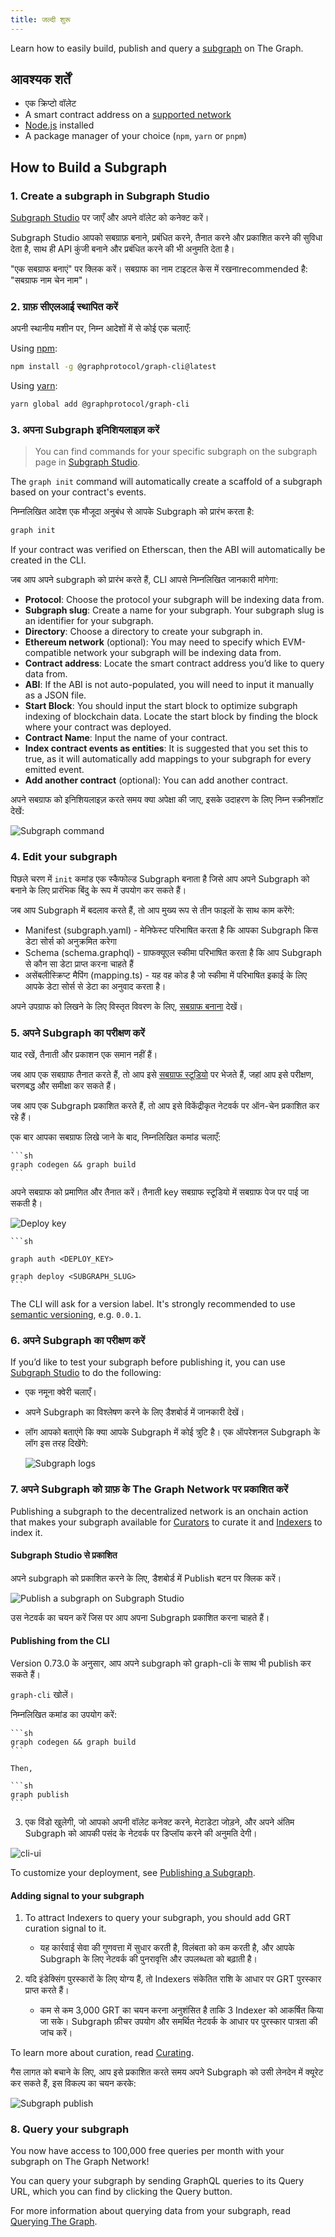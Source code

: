 ```yaml
---
title: जल्दी शुरू
---
```


Learn how to easily build, publish and query a [subgraph](/subgraphs/developing/developer-faq/#1-what-is-a-subgraph) on The Graph.

## आवश्यक शर्तें

- एक क्रिप्टो वॉलेट
- A smart contract address on a [supported network](/supported-networks/)
- [Node.js](https://nodejs.org/) installed
- A package manager of your choice (`npm`, `yarn` or `pnpm`)

## How to Build a Subgraph

### 1. Create a subgraph in Subgraph Studio

[Subgraph Studio](https://thegraph.com/studio/) पर जाएँ और अपने वॉलेट को कनेक्ट करें।

Subgraph Studio आपको सबग्राफ़ बनाने, प्रबंधित करने, तैनात करने और प्रकाशित करने की सुविधा देता है, साथ ही API कुंजी बनाने और प्रबंधित करने की भी अनुमति देता है।

"एक सबग्राफ बनाएं" पर क्लिक करें। सबग्राफ का नाम टाइटल केस में रखनाrecommended है: "सबग्राफ नाम चेन नाम"।

### 2. ग्राफ़ सीएलआई स्थापित करें

अपनी स्थानीय मशीन पर, निम्न आदेशों में से कोई एक चलाएँ:

Using [npm](https://www.npmjs.com/):

```sh
npm install -g @graphprotocol/graph-cli@latest
```

Using [yarn](https://yarnpkg.com/):

```sh
yarn global add @graphprotocol/graph-cli
```

### 3. अपना Subgraph इनिशियलाइज़ करें

> You can find commands for your specific subgraph on the subgraph page in [Subgraph Studio](https://thegraph.com/studio/).

The `graph init` command will automatically create a scaffold of a subgraph based on your contract's events.

निम्नलिखित आदेश एक मौजूदा अनुबंध से आपके Subgraph को प्रारंभ करता है:

```sh
graph init
```

If your contract was verified on Etherscan, then the ABI will automatically be created in the CLI.

जब आप अपने subgraph को प्रारंभ करते हैं, CLI आपसे निम्नलिखित जानकारी मांगेगा:

- **Protocol**: Choose the protocol your subgraph will be indexing data from.
- **Subgraph slug**: Create a name for your subgraph. Your subgraph slug is an identifier for your subgraph.
- **Directory**: Choose a directory to create your subgraph in.
- **Ethereum network** (optional): You may need to specify which EVM-compatible network your subgraph will be indexing data from.
- **Contract address**: Locate the smart contract address you’d like to query data from.
- **ABI**: If the ABI is not auto-populated, you will need to input it manually as a JSON file.
- **Start Block**: You should input the start block to optimize subgraph indexing of blockchain data. Locate the start block by finding the block where your contract was deployed.
- **Contract Name**: Input the name of your contract.
- **Index contract events as entities**: It is suggested that you set this to true, as it will automatically add mappings to your subgraph for every emitted event.
- **Add another contract** (optional): You can add another contract.

अपने सबग्राफ को इनिशियलाइज़ करते समय क्या अपेक्षा की जाए, इसके उदाहरण के लिए निम्न स्क्रीनशॉट देखें:

![Subgraph command](/img/CLI-Example.png)

### 4. Edit your subgraph

पिछले चरण में `init` कमांड एक स्कैफोल्ड Subgraph बनाता है जिसे आप अपने Subgraph को बनाने के लिए प्रारंभिक बिंदु के रूप में उपयोग कर सकते हैं।

जब आप Subgraph में बदलाव करते हैं, तो आप मुख्य रूप से तीन फाइलों के साथ काम करेंगे:

- Manifest (subgraph.yaml) - मेनिफेस्ट परिभाषित करता है कि आपका Subgraph किस डेटा सोर्स को अनुक्रमित करेगा
- Schema (schema.graphql) - ग्राफक्यूएल स्कीमा परिभाषित करता है कि आप Subgraph से कौन सा डेटा प्राप्त करना चाहते हैं
- असेंबलीस्क्रिप्ट मैपिंग (mapping.ts) - यह वह कोड है जो स्कीमा में परिभाषित इकाई के लिए आपके डेटा सोर्स से डेटा का अनुवाद करता है।

अपने उपग्राफ को लिखने के लिए विस्तृत विवरण के लिए, [सबग्राफ बनाना](/developing/creating-a-subgraph/) देखें।

### 5. अपने Subgraph का परीक्षण करें

याद रखें, तैनाती और प्रकाशन एक समान नहीं हैं।

जब आप एक सबग्राफ तैनात करते हैं, तो आप इसे [सबग्राफ स्टूडियो](https://thegraph.com/studio/) पर भेजते हैं, जहां आप इसे परीक्षण, चरणबद्ध और समीक्षा कर सकते हैं।

जब आप एक Subgraph प्रकाशित करते हैं, तो आप इसे विकेंद्रीकृत नेटवर्क पर ऑन-चेन प्रकाशित कर रहे हैं।

एक बार आपका सबग्राफ लिखे जाने के बाद, निम्नलिखित कमांड चलाएँ:

````
```sh
graph codegen && graph build
```
````

अपने सबग्राफ को प्रमाणित और तैनात करें। तैनाती key सबग्राफ स्टूडियो में सबग्राफ पेज पर पाई जा सकती है।

![Deploy key](/img/subgraph-studio-deploy-key.jpg)

````
```sh

graph auth <DEPLOY_KEY>

graph deploy <SUBGRAPH_SLUG>
```
````

The CLI will ask for a version label. It's strongly recommended to use [semantic versioning](https://semver.org/), e.g. `0.0.1`.

### 6. अपने Subgraph का परीक्षण करें

If you’d like to test your subgraph before publishing it, you can use [Subgraph Studio](https://thegraph.com/studio/) to do the following:

- एक नमूना क्वेरी चलाएँ।
- अपने Subgraph का विश्लेषण करने के लिए डैशबोर्ड में जानकारी देखें।
- लॉग आपको बताएंगे कि क्या आपके Subgraph में कोई त्रुटि है। एक ऑपरेशनल Subgraph के लॉग इस तरह दिखेंगे:

  ![Subgraph logs](/img/subgraph-logs-image.png)

### 7. अपने Subgraph को ग्राफ़ के The Graph Network पर प्रकाशित करें

Publishing a subgraph to the decentralized network is an onchain action that makes your subgraph available for [Curators](/resources/roles/curating/) to curate it and [Indexers](/indexing/overview/) to index it.

#### Subgraph Studio से प्रकाशित

अपने subgraph को प्रकाशित करने के लिए, डैशबोर्ड में Publish बटन पर क्लिक करें।

![Publish a subgraph on Subgraph Studio](/img/publish-sub-transfer.png)

उस नेटवर्क का चयन करें जिस पर आप अपना Subgraph प्रकाशित करना चाहते हैं।

#### Publishing from the CLI

Version 0.73.0 के अनुसार, आप अपने subgraph को graph-cli के साथ भी publish कर सकते हैं।

`graph-cli` खोलें।

निम्नलिखित कमांड का उपयोग करें:

````
```sh
graph codegen && graph build
```

Then,

```sh
graph publish
```
````

3. एक विंडो खुलेगी, जो आपको अपनी वॉलेट कनेक्ट करने, मेटाडेटा जोड़ने, और अपने अंतिम Subgraph को आपकी पसंद के नेटवर्क पर डिप्लॉय करने की अनुमति देगी।

![cli-ui](/img/cli-ui.png)

To customize your deployment, see [Publishing a Subgraph](/subgraphs/developing/publishing/publishing-a-subgraph/).

#### Adding signal to your subgraph

1. To attract Indexers to query your subgraph, you should add GRT curation signal to it.

   - यह कार्रवाई सेवा की गुणवत्ता में सुधार करती है, विलंबता को कम करती है, और आपके Subgraph के लिए नेटवर्क की पुनरावृत्ति और उपलब्धता को बढ़ाती है।

2. यदि इंडेक्सिंग पुरस्कारों के लिए योग्य हैं, तो Indexers संकेतित राशि के आधार पर GRT पुरस्कार प्राप्त करते हैं।

   - कम से कम 3,000 GRT का चयन करना अनुशंसित है ताकि 3 Indexer को आकर्षित किया जा सके। Subgraph फ़ीचर उपयोग और समर्थित नेटवर्क के आधार पर पुरस्कार पात्रता की जांच करें।

To learn more about curation, read [Curating](/resources/roles/curating/).

गैस लागत को बचाने के लिए, आप इसे प्रकाशित करते समय अपने Subgraph को उसी लेनदेन में क्यूरेट कर सकते हैं, इस विकल्प का चयन करके:

![Subgraph publish](/img/studio-publish-modal.png)

### 8. Query your subgraph

You now have access to 100,000 free queries per month with your subgraph on The Graph Network!

You can query your subgraph by sending GraphQL queries to its Query URL, which you can find by clicking the Query button.

For more information about querying data from your subgraph, read [Querying The Graph](/subgraphs/querying/introduction/).
